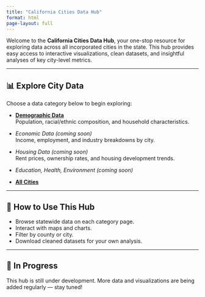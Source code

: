 ```yaml
---
title: "California Cities Data Hub"
format: html
page-layout: full
---
```


Welcome to the **California Cities Data Hub**, your one-stop resource for exploring data across all incorporated cities in the state. This hub provides easy access to interactive visualizations, clean datasets, and insightful analyses of key city-level metrics.

---

## 📊 Explore City Data

Choose a data category below to begin exploring:

- [**Demographic Data**](demographics.qmd)  
  Population, racial/ethnic composition, and household characteristics.

- _Economic Data_ *(coming soon)*  
  Income, employment, and industry breakdowns by city.

- _Housing Data_ *(coming soon)*  
  Rent prices, ownership rates, and housing development trends.

- _Education, Health, Environment_ *(coming soon)*

- [**All Cities**](cities.qmd)

---

## 🔎 How to Use This Hub

- Browse statewide data on each category page.
- Interact with maps and charts.
- Filter by county or city.
- Download cleaned datasets for your own analysis.

---

## 🚧 In Progress

This hub is still under development. More data and visualizations are being added regularly — stay tuned!
